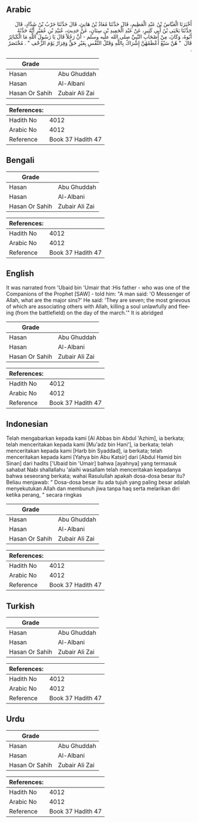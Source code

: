## Arabic


<div dir="rtl" lang="ar" style={{fontSize:'larger',backgroundColor:'#f8f9fa',padding:20}}>
أَخْبَرَنَا الْعَبَّاسُ بْنُ عَبْدِ الْعَظِيمِ، قَالَ حَدَّثَنَا مُعَاذُ بْنُ هَانِئٍ، قَالَ حَدَّثَنَا حَرْبُ بْنُ شَدَّادٍ، قَالَ حَدَّثَنَا يَحْيَى بْنُ أَبِي كَثِيرٍ، عَنْ عَبْدِ الْحَمِيدِ بْنِ سِنَانٍ، عَنْ حَدِيثِ، عُبَيْدِ بْنِ عُمَيْرٍ أَنَّهُ حَدَّثَهُ أَبُوهُ، وَكَانَ، مِنْ أَصْحَابِ النَّبِيِّ صلى الله عليه وسلم - أَنَّ رَجُلاً قَالَ يَا رَسُولَ اللَّهِ مَا الْكَبَائِرُ قَالَ ‏ "‏ هُنَّ سَبْعٌ أَعْظَمُهُنَّ إِشْرَاكٌ بِاللَّهِ وَقَتْلُ النَّفْسِ بِغَيْرِ حَقٍّ وَفِرَارٌ يَوْمَ الزَّحْفِ ‏"‏ ‏.‏ مُخْتَصَرٌ ‏.‏
</div>
<div style={{backgroundColor:'#f8f9fa',padding:20, marginBottom: 10}}><table> <thead> <tr> <th>Grade</th> <th></th> </tr> </thead> <tbody> <tr><td>Hasan</td><td>Abu Ghuddah</td></tr><tr><td>Hasan</td><td>Al-Albani</td></tr><tr><td>Hasan Or Sahih</td><td>Zubair Ali Zai</td></tr></tbody></table><table> <thead> <tr> <th>References:</th> <th></th> </tr> </thead> <tbody><tr><td>Hadith No</td><td>4012</td></tr><tr><td>Arabic No</td><td>4012</td></tr><tr><td>Reference</td><td>Book 37 Hadith 47</td></tr></tbody></table></div>

## Bengali


<div dir="ltr" lang="bn" style={{fontSize:'larger',backgroundColor:'#f8f9fa',padding:20}}>

</div>
<div style={{backgroundColor:'#f8f9fa',padding:20, marginBottom: 10}}><table> <thead> <tr> <th>Grade</th> <th></th> </tr> </thead> <tbody> <tr><td>Hasan</td><td>Abu Ghuddah</td></tr><tr><td>Hasan</td><td>Al-Albani</td></tr><tr><td>Hasan Or Sahih</td><td>Zubair Ali Zai</td></tr></tbody></table><table> <thead> <tr> <th>References:</th> <th></th> </tr> </thead> <tbody><tr><td>Hadith No</td><td>4012</td></tr><tr><td>Arabic No</td><td>4012</td></tr><tr><td>Reference</td><td>Book 37 Hadith 47</td></tr></tbody></table></div>

## English


<div dir="ltr" lang="en" style={{fontSize:'larger',backgroundColor:'#f8f9fa',padding:20}}>
It was narrated from 'Ubaid bin 'Umair that :His father - who was one of the Companions of the Prophet [SAW] - told him: "A man said: 'O Messenger of Allah, what are the major sins?' He said: 'They are seven; the most grievous of which are associating others with Allah, killing a soul unlawfully and fleeing (from the battlefield) on the day of the march.'" It is abridged
</div>
<div style={{backgroundColor:'#f8f9fa',padding:20, marginBottom: 10}}><table> <thead> <tr> <th>Grade</th> <th></th> </tr> </thead> <tbody> <tr><td>Hasan</td><td>Abu Ghuddah</td></tr><tr><td>Hasan</td><td>Al-Albani</td></tr><tr><td>Hasan Or Sahih</td><td>Zubair Ali Zai</td></tr></tbody></table><table> <thead> <tr> <th>References:</th> <th></th> </tr> </thead> <tbody><tr><td>Hadith No</td><td>4012</td></tr><tr><td>Arabic No</td><td>4012</td></tr><tr><td>Reference</td><td>Book 37 Hadith 47</td></tr></tbody></table></div>

## Indonesian


<div dir="ltr" lang="id" style={{fontSize:'larger',backgroundColor:'#f8f9fa',padding:20}}>
Telah mengabarkan kepada kami [Al Abbas bin Abdul 'Azhim], ia berkata; telah menceritakan kepada kami [Mu'adz bin Hani'], ia berkata; telah menceritakan kepada kami [Harb bin Syaddad], ia berkata; telah menceritakan kepada kami [Yahya bin Abu Katsir] dari [Abdul Hamid bin Sinan] dari hadits ['Ubaid bin 'Umair] bahwa [ayahnya] yang termasuk sahabat Nabi shallallahu 'alaihi wasallam telah menceritakan kepadanya bahwa seseorang berkata; wahai Rasulullah apakah dosa-dosa besar itu? Beliau menjawab: " Dosa-dosa besar itu ada tujuh yang paling besar adalah menyekutukan Allah dan membunuh jiwa tanpa haq serta melarikan diri ketika perang, " secara ringkas
</div>
<div style={{backgroundColor:'#f8f9fa',padding:20, marginBottom: 10}}><table> <thead> <tr> <th>Grade</th> <th></th> </tr> </thead> <tbody> <tr><td>Hasan</td><td>Abu Ghuddah</td></tr><tr><td>Hasan</td><td>Al-Albani</td></tr><tr><td>Hasan Or Sahih</td><td>Zubair Ali Zai</td></tr></tbody></table><table> <thead> <tr> <th>References:</th> <th></th> </tr> </thead> <tbody><tr><td>Hadith No</td><td>4012</td></tr><tr><td>Arabic No</td><td>4012</td></tr><tr><td>Reference</td><td>Book 37 Hadith 47</td></tr></tbody></table></div>

## Turkish


<div dir="ltr" lang="tr" style={{fontSize:'larger',backgroundColor:'#f8f9fa',padding:20}}>

</div>
<div style={{backgroundColor:'#f8f9fa',padding:20, marginBottom: 10}}><table> <thead> <tr> <th>Grade</th> <th></th> </tr> </thead> <tbody> <tr><td>Hasan</td><td>Abu Ghuddah</td></tr><tr><td>Hasan</td><td>Al-Albani</td></tr><tr><td>Hasan Or Sahih</td><td>Zubair Ali Zai</td></tr></tbody></table><table> <thead> <tr> <th>References:</th> <th></th> </tr> </thead> <tbody><tr><td>Hadith No</td><td>4012</td></tr><tr><td>Arabic No</td><td>4012</td></tr><tr><td>Reference</td><td>Book 37 Hadith 47</td></tr></tbody></table></div>

## Urdu


<div dir="rtl" lang="ur" style={{fontSize:'larger',backgroundColor:'#f8f9fa',padding:20}}>

</div>
<div style={{backgroundColor:'#f8f9fa',padding:20, marginBottom: 10}}><table> <thead> <tr> <th>Grade</th> <th></th> </tr> </thead> <tbody> <tr><td>Hasan</td><td>Abu Ghuddah</td></tr><tr><td>Hasan</td><td>Al-Albani</td></tr><tr><td>Hasan Or Sahih</td><td>Zubair Ali Zai</td></tr></tbody></table><table> <thead> <tr> <th>References:</th> <th></th> </tr> </thead> <tbody><tr><td>Hadith No</td><td>4012</td></tr><tr><td>Arabic No</td><td>4012</td></tr><tr><td>Reference</td><td>Book 37 Hadith 47</td></tr></tbody></table></div>